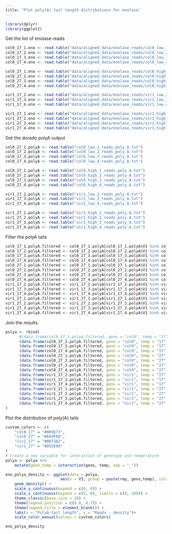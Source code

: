 ```yaml
---
title: "Plot poly(A) tail length distributions for enolase"
---
```

```r
library(dplyr)
library(ggplot2)
```

Get the list of enolase reads
```r
col0_17_1.eno <- read.table("data/aligned_data/enolase_reads/col0_low_1.eno.txt", quote="\"", comment.char="")
col0_17_2.eno <- read.table("data/aligned_data/enolase_reads/col0_low_2.eno.txt", quote="\"", comment.char="")
col0_17_3.eno <- read.table("data/aligned_data/enolase_reads/col0_low_3.eno.txt", quote="\"", comment.char="")
col0_17_4.eno <- read.table("data/aligned_data/enolase_reads/col0_low_4.eno.txt", quote="\"", comment.char="")
```
```r
col0_27_1.eno <- read.table("data/aligned_data/enolase_reads/col0_high_1.eno.txt", quote="\"", comment.char="")
col0_27_2.eno <- read.table("data/aligned_data/enolase_reads/col0_high_2.eno.txt", quote="\"", comment.char="")
col0_27_3.eno <- read.table("data/aligned_data/enolase_reads/col0_high_3.eno.txt", quote="\"", comment.char="")
col0_27_4.eno <- read.table("data/aligned_data/enolase_reads/col0_high_4.eno.txt", quote="\"", comment.char="")
```
```r
vir1_17_2.eno <- read.table("data/aligned_data/enolase_reads/vir1_low_2.eno.txt", quote="\"", comment.char="")
vir1_17_3.eno <- read.table("data/aligned_data/enolase_reads/vir1_low_3.eno.txt", quote="\"", comment.char="")
vir1_17_4.eno <- read.table("data/aligned_data/enolase_reads/vir1_low_4.eno.txt", quote="\"", comment.char="")
```
```r
vir1_27_1.eno <- read.table("data/aligned_data/enolase_reads/vir1_high_1.eno.txt", quote="\"", comment.char="")
vir1_27_2.eno <- read.table("data/aligned_data/enolase_reads/vir1_high_2.eno.txt", quote="\"", comment.char="")
vir1_27_3.eno <- read.table("data/aligned_data/enolase_reads/vir1_high_3.eno.txt", quote="\"", comment.char="")
vir1_27_4.eno <- read.table("data/aligned_data/enolase_reads/vir1_high_4.eno.txt", quote="\"", comment.char="")
```
Get the dorado polyA output
```r
col0_17_1.polyA <- read.table("col0_low_1_reads_poly_A.txt")
col0_17_2.polyA <- read.table("col0_low_2_reads_poly_A.txt")
col0_17_3.polyA <- read.table("col0_low_3_reads_poly_A.txt")
col0_17_4.polyA <- read.table("col0_low_4_reads_poly_A.txt")
```
```r
col0_27_1.polyA <- read.table("col0_high_1_reads_poly_A.txt")
col0_27_2.polyA <- read.table("col0_high_2_reads_poly_A.txt")
col0_27_3.polyA <- read.table("col0_high_3_reads_poly_A.txt")
col0_27_4.polyA <- read.table("col0_high_4_reads_poly_A.txt")
```
```r
vir1_17_2.polyA <- read.table("vir1_low_2_reads_poly_A.txt")
vir1_17_3.polyA <- read.table("vir1_low_3_reads_poly_A.txt")
vir1_17_4.polyA <- read.table("vir1_low_4_reads_poly_A.txt")
```
```r
vir1_27_1.polyA <- read.table("vir1_high_1_reads_poly_A.txt")
vir1_27_2.polyA <- read.table("vir1_high_2_reads_poly_A.txt")
vir1_27_3.polyA <- read.table("vir1_high_3_reads_poly_A.txt")
vir1_27_4.polyA <- read.table("vir1_high_4_reads_poly_A.txt")
```

Filter the polyA tails
```r
col0_17_1.polyA.filtered <- col0_17_1.polyA[col0_17_1.polyA$V1 %in% col0_17_1.eno$V1,]
col0_17_2.polyA.filtered <- col0_17_2.polyA[col0_17_2.polyA$V1 %in% col0_17_2.eno$V1,]
col0_17_3.polyA.filtered <- col0_17_3.polyA[col0_17_3.polyA$V1 %in% col0_17_3.eno$V1,]
col0_17_4.polyA.filtered <- col0_17_4.polyA[col0_17_4.polyA$V1 %in% col0_17_4.eno$V1,]
col0_27_1.polyA.filtered <- col0_27_1.polyA[col0_27_1.polyA$V1 %in% col0_27_1.eno$V1,]
col0_27_2.polyA.filtered <- col0_27_2.polyA[col0_27_2.polyA$V1 %in% col0_27_2.eno$V1,]
col0_27_3.polyA.filtered <- col0_27_3.polyA[col0_27_3.polyA$V1 %in% col0_27_3.eno$V1,]
col0_27_4.polyA.filtered <- col0_27_4.polyA[col0_27_4.polyA$V1 %in% col0_27_4.eno$V1,]
vir1_17_2.polyA.filtered <- vir1_17_2.polyA[vir1_17_2.polyA$V1 %in% vir1_17_2.eno$V1,]
vir1_17_3.polyA.filtered <- vir1_17_3.polyA[vir1_17_3.polyA$V1 %in% vir1_17_3.eno$V1,]
vir1_17_4.polyA.filtered <- vir1_17_4.polyA[vir1_17_4.polyA$V1 %in% vir1_17_4.eno$V1,]
vir1_27_1.polyA.filtered <- vir1_27_1.polyA[vir1_27_1.polyA$V1 %in% vir1_27_1.eno$V1,]
vir1_27_2.polyA.filtered <- vir1_27_2.polyA[vir1_27_2.polyA$V1 %in% vir1_27_2.eno$V1,]
vir1_27_3.polyA.filtered <- vir1_27_3.polyA[vir1_27_3.polyA$V1 %in% vir1_27_3.eno$V1,]
vir1_27_4.polyA.filtered <- vir1_27_4.polyA[vir1_27_4.polyA$V1 %in% vir1_27_4.eno$V1,]
```

Join the results
```r
polya <- rbind(
      #(data.frame(col0_17_1.polyA.filtered, geno = "col0", temp = "17", rep = 1)),
      (data.frame(col0_17_2.polyA.filtered, geno = "col0", temp = "17", rep = 2)),
      (data.frame(col0_17_3.polyA.filtered, geno = "col0", temp = "17", rep = 3)),
      (data.frame(col0_17_4.polyA.filtered, geno = "col0", temp = "17", rep = 4)),
      (data.frame(col0_27_1.polyA.filtered, geno = "col0", temp = "27", rep = 1)),
      (data.frame(col0_27_2.polyA.filtered, geno = "col0", temp = "27", rep = 2)),
      (data.frame(col0_27_3.polyA.filtered, geno = "col0", temp = "27", rep = 3)),
      (data.frame(col0_27_4.polyA.filtered, geno = "col0", temp = "27", rep = 4)),
      (data.frame(vir1_17_2.polyA.filtered, geno = "vir1", temp = "17", rep = 2)),
      (data.frame(vir1_17_3.polyA.filtered, geno = "vir1", temp = "17", rep = 3)),
      (data.frame(vir1_17_4.polyA.filtered, geno = "vir1", temp = "17", rep = 4)),
      (data.frame(vir1_27_1.polyA.filtered, geno = "vir1", temp = "27", rep = 1)),
      (data.frame(vir1_27_2.polyA.filtered, geno = "vir1", temp = "27", rep = 2)),
      (data.frame(vir1_27_3.polyA.filtered, geno = "vir1", temp = "27", rep = 3)),
      (data.frame(vir1_27_4.polyA.filtered, geno = "vir1", temp = "27", rep = 4))
)
```

Plot the distribution of poly(A) tails
```r
custom_colors <- c(
    "col0_17" = "#009E73",  
    "col0_27" = "#E69F00",  
    "vir1_17" = "#0072B2", 
    "vir1_27" = "#D55E00"   
)
# Create a new variable for interaction of genotype and temperature
polya <- polya %>%
    mutate(geno_temp = interaction(geno, temp, sep = "_"))

eno_polya_density <- ggplot(data = polya, 
                        aes(x = V3, group = paste(rep, geno,temp), colour = geno_temp)) +
    geom_density() +
    scale_y_continuous(expand = c(0, 0)) +
    scale_x_continuous(expand = c(0, 0), limits = c(0, 100)) +
    theme_classic(base_size = 18) +
    theme(legend.position = c(0.8, 0.7)) +
    theme(legend.title = element_blank()) +
    labs(x = "PolyA tail length", y = "Reads - density")+ 
    scale_color_manual(values = custom_colors)

eno_polya_density
```


